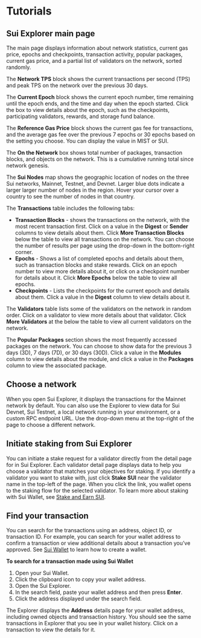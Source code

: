 # Tutorials

## Sui Explorer main page

The main page displays information about network statistics, current gas price, epochs and checkpoints, transaction activity, popular packages, current gas price, and a partial list of validators on the network, sorted randomly.

The **Network TPS** block shows the current transactions per second (TPS) and peak TPS on the network over the previous 30 days.

The **Current Epoch** block shows the current epoch number, time remaining until the epoch ends, and the time and day when the epoch started. Click the box to view details about the epoch, such as the checkpoints, participating validators, rewards, and storage fund balance.

The **Reference Gas Price** block shows the current gas fee for transactions, and the average gas fee over the previous 7 epochs or 30 epochs based on the setting you choose. You can display the value in MIST or SUI.

The **On the Network** box shows total number of packages, transaction blocks, and objects on the network. This is a cumulative running total since network genesis.

The **Sui Nodes** map shows the geographic location of nodes on the three Sui networks, Mainnet, Testnet, and Devnet. Larger blue dots indicate a larger larger number of nodes in the region. Hover your cursor over a country to see the number of nodes in that country.

The **Transactions** table includes the following tabs:

- **Transaction Blocks** - shows the transactions on the network, with the most recent transaction first. Click on a value in the **Digest** or **Sender** columns to view details about them. Click **More Transaction Blocks** below the table to view all transactions on the network. You can choose the number of results per page using the drop-down in the bottom-right corner.
- **Epochs** - Shows a list of completed epochs and details about them, such as transaction blocks and stake rewards. Click on an epoch number to view more details about it, or click on a checkpoint number for details about it. Click **More Epochs** below the table to view all epochs.
- **Checkpoints** - Lists the checkpoints for the current epoch and details about them. Click a value in the **Digest** column to view details about it.

The **Validators** table lists some of the validators on the network in random order. Click on a validator to view more details about that validator. Click **More Validators** at the below the table to view all current validators on the network.

The **Popular Packages** section shows the most frequently accessed packages on the network. You can choose to show data for the previous 3 days (3D), 7 days (7D), or 30 days (30D). Click a value in the **Modules** column to view details about the module, and click a value in the **Packages** column to view the associated package.

## Choose a network

When you open Sui Explorer, it displays the transactions for the Mainnet network by default. You can also use the Explorer to view data for Sui Devnet, Sui Testnet, a local network running in your environment, or a custom RPC endpoint URL. Use the drop-down menu at the top-right of the page to choose a different network.

## Initiate staking from Sui Explorer

You can initiate a stake request for a validator directly from the detail page for in Sui Explorer. Each validator detail page displays data to help you choose a validator that matches your objectives for staking. If you identify a validator you want to stake with, just click **Stake SUI** near the validator name in the top-left of the page. When you click the link, you wallet opens to the staking flow for the selected validator. To learn more about staking with Sui Wallet, see [Stake and Earn SUI](mysten-sui-wallet.md#stake-and-earn-sui).

## Find your transaction

You can search for the transactions using an address, object ID, or transaction ID. For example, you can search for your wallet address to confirm a transaction or view additional details about a transaction you’ve approved. See [Sui Wallet](https://github.com/MystenLabs/mysten-app-docs/blob/main/mysten-sui-wallet.md) to learn how to create a wallet.

**To search for a transaction made using Sui Wallet**

1. Open your Sui Wallet.
1. Click the clipboard icon to copy your wallet address.
1. Open the Sui Explorer.
1. In the search field, paste your wallet address and then press **Enter**.
1. Click the address displayed under the search field.

The Explorer displays the **Address** details page for your wallet address, including owned objects and transaction history. You should see the same transactions in Explorer that you see in your wallet history. Click on a transaction to view the details for it.
